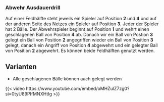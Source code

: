 ### Abwehr Ausdauerdrill

Auf einer Feldhälfte steht jeweils ein Spieler auf Position **2** und **4** und auf der anderen Seite des Netzes ein Spieler auf Position **3**. Jeder der Spieler hat 2 Bälle. Der Abwehrspieler beginnt auf Position **1** und wehrt einen geschlagenen Ball von Position **4** ab. Danach wir ein Ball von Postion **3** gelegt ein Ball von Position **2** angegriffen wieder ein Ball von Position **3** gelegt, danach ein Angriff von Position **4** abgewehrt und ein gelegter Ball von Position **2** abgewehrt. Es können beide Feldhälften genutzt werden.

:::{.callout-tip} 
## Varianten
* Alle geschlagenen Bälle können auch gelegt werden
:::

{{< video https://www.youtube.com/embed/oMHZulZ7zg0?si=0tyU89PIfMNXHtIg >}}